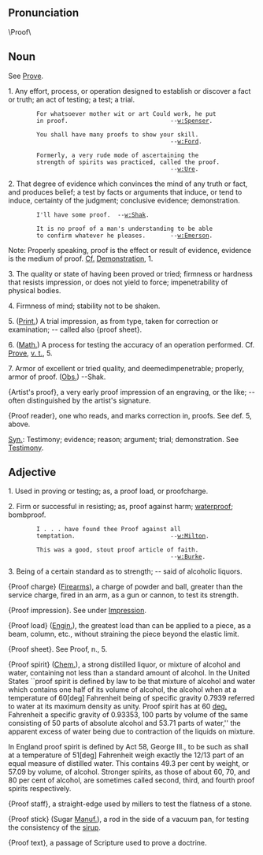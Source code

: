 ==Pronunciation==
\Proof\

==Noun==

See [[Prove]].

1. Any effort, process, or operation designed to establish or  discover a fact or truth; an act of testing; a test; a trial.

         For whatsoever mother wit or art Could work, he put
         in proof.                             --[[w:Spenser]].

         You shall have many proofs to show your skill.
                                               --[[w:Ford]].

         Formerly, a very rude mode of ascertaining the
         strength of spirits was practiced, called the proof.
                                               --[[w:Ure]].

2. That degree of evidence which convinces the mind of any truth or fact, and produces belief; a test by facts or arguments that induce, or tend to induce, certainty of the judgment; conclusive evidence; demonstration.

         I'll have some proof.  --[[w:Shak]].

         It is no proof of a man's understanding to be able
         to confirm whatever he pleases.       --[[w:Emerson]].

Note: Properly speaking, proof is the effect or result of evidence, evidence is the medium of proof. [[Cf.]] [[Demonstration]], 1.

3. The quality or state of having been proved or tried; firmness or hardness that resists impression, or does not yield to force; impenetrability of physical bodies.

4. Firmness of mind; stability not to be shaken.

5. ([[Print.]]) A trial impression, as from type, taken for correction or examination; -- called also {proof sheet}.

6. ([[Math.]]) A process for testing the accuracy of an operation performed. Cf. [[Prove]], [[v. t.]], 5.

7. Armor of excellent or tried quality, and deemedimpenetrable; properly, armor of proof. ([[Obs.]]) --Shak.

{Artist's proof}, a very early proof impression of an engraving, or the like; -- often distinguished by the artist's signature.

{Proof reader}, one who reads, and marks correction in, proofs. See def. 5, above.

[[Syn.]]: Testimony; evidence; reason; argument; trial; demonstration. See [[Testimony]].

== Adjective ==
1. Used in proving or testing; as, a proof load, or proofcharge.

2. Firm or successful in resisting; as, proof against harm; [[waterproof]]; bombproof.

         I . . . have found thee Proof against all
         temptation.                           --[[w:Milton]].

         This was a good, stout proof article of faith.
                                               --[[w:Burke]].

3. Being of a certain standard as to strength; -- said of alcoholic liquors.

{Proof charge} ([[Firearm]]s), a charge of powder and ball, greater than the service charge, fired in an arm, as a gun or cannon, to test its strength.

{Proof impression}. See under [[Impression]].

{Proof load} ([[Engin.]]), the greatest load than can be applied to a piece, as a beam, column, etc., without straining the piece beyond the elastic limit.

{Proof sheet}. See Proof, n., 5.

{Proof spirit} ([[Chem.]]), a strong distilled liquor, or mixture  of alcohol and water, containing not less than a standard  amount of alcohol. In the United States ``proof spirit is defined by law to be that mixture of alcohol and water which contains one half of its volume of alcohol, the alcohol when at a temperature of 60[deg] Fahrenheit being of specific gravity 0.7939 referred to water at its maximum density as unity. Proof spirit has at 60 [[deg.]] Fahrenheit a specific gravity of 0.93353, 100 parts by volume of the same consisting of 50 parts of absolute alcohol and 53.71 parts of water,'' the apparent excess of water being due to contraction of the liquids on mixture. 

In England proof spirit is defined by Act 58, George III., to be such as shall at a temperature of 51[deg] Fahrenheit weigh exactly the 12/13 part of an equal measure of distilled water. This contains 49.3 per cent by weight, or 57.09 by volume, of alcohol. Stronger spirits, as those of about 60, 70, and 80 per cent of alcohol, are sometimes called second, third, and fourth proof spirits respectively.

{Proof staff}, a straight-edge used by millers to test the flatness of a stone.

{Proof stick} (Sugar [[Manuf.]]), a rod in the side of a vacuum pan, for testing the consistency of the [[sirup]]. 

{Proof text}, a passage of Scripture used to prove a doctrine.